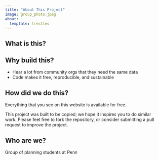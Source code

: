 ---
title: "About This Project"
image: group_photo.jpeg
about:
  template: trestles
---

## What is this?

## Why build this?
- Hear a lot from community orgs that they need the same data
- Code makes it free, reproducible, and sustainable

## How did we do this?
Everything that you see on this website is available for free.

This project was built to be copied; we hope it inspires you to do similar work. Please feel free to fork the repository, or consider submitting a pull request to improve the project.


## Who are we?
Group of planning students at Penn